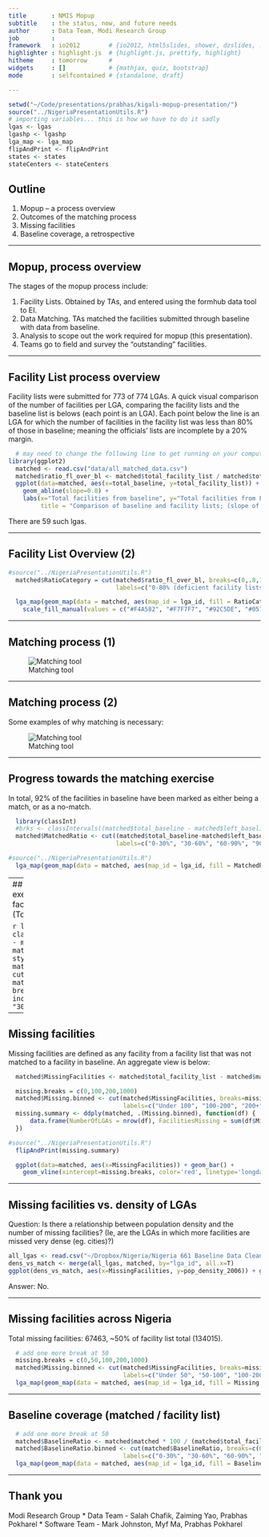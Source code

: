 ```yaml
---
title       : NMIS Mopup
subtitle    : the status, now, and future needs
author      : Data Team, Modi Research Group
job         : 
framework   : io2012        # {io2012, html5slides, shower, dzslides, ...}
highlighter : highlight.js  # {highlight.js, prettify, highlight}
hitheme     : tomorrow      # 
widgets     : []            # {mathjax, quiz, bootstrap}
mode        : selfcontained # {standalone, draft}

---
```


```r
setwd("~/Code/presentations/prabhas/kigali-mopup-presentation/")
source("../NigeriaPresentationUtils.R")
# importing variables... this is how we have to do it sadly
lgas <- lgas
lgashp <- lgashp
lga_map <- lga_map
flipAndPrint <- flipAndPrint
states <- states
stateCenters <- stateCenters
```
## Outline
1. Mopup -- a process overview
2. Outcomes of the matching process
3. Missing facilities
4. Baseline coverage, a retrospective

---

## Mopup, process overview
The stages of the mopup process include:

1. Facility Lists. Obtained by TAs, and entered using the formhub data tool to EI.
2. Data Matching. TAs matched the facilities submitted through baseline with data from baseline.
3. Analysis to scope out the work required for mopup (this presentation).
4. Teams go to field and survey the "outstanding" facilities.

---

## Facility List process overview

Facility lists were submitted for 773 of 774 LGAs. A quick visual comparison of the number of facilities per LGA, comparing the facility lists and the baseline list is belows (each point is an LGA).
Each point below the line is an LGA for which the number of facilities in the facility list was less than 80% of those in baseline; meaning the officials' lists are incomplete by a 20% margin.

```r
  # may need to change the following line to get running on your computer  
library(ggplot2)
  matched <- read.csv("data/all_matched_data.csv")
  matched$ratio_fl_over_bl <- matched$total_facility_list / matched$total_baseline
  ggplot(data=matched, aes(x=total_baseline, y=total_facility_list)) + geom_point() + 
    geom_abline(slope=0.8) +
    labs(x="Total facilities from baseline", y="Total facilities from Facility Lists",
         title = "Comparison of baseline and facility lists; (slope of line = 0.8)")
```
There are  59 such lgas.

---

## Facility List Overview (2) 
```r
#source("../NigeriaPresentationUtils.R")  
  matched$RatioCategory = cut(matched$ratio_fl_over_bl, breaks=c(0,.8,1.2,2.0,29), right=F,
                              labels=c("0-80% (deficient facility lists)", "80-120% (roughly equal)", "120-200% (up to double)", "200% + (more than double)"))

  lga_map(geom_map(data = matched, aes(map_id = lga_id, fill = RatioCategory), map=lgas)) +
    scale_fill_manual(values = c("#F4A582", "#F7F7F7", "#92C5DE", "#0571B0"), na.value="grey") # colorbrewer, turned 5-scale into 4-scale
```
---

## Matching process (1)

![Matching tool](images/matching_tool.png)

---

## Matching process (2)

Some examples of why matching is necessary:

![Matching tool](images/matches_underlined.png)

---

## Progress towards the matching exercise
In total, 92% of the facilities in baseline have been marked as either being a match, or as a no-match.

```r
  library(classInt)
  #brks <- classIntervals((matched$total_baseline - matched$left_baseline) / matched$total_baseline, n=5, style="fisher")$brks
  matched$MatchedRatio <- cut((matched$total_baseline-matched$left_baseline) / matched$total_baseline, breaks=c(0,.3,.6,.9,1), include.lowest=T, 
                              labels=c("0-30%", "30-60%", "60-90%", "90% +"))
```
```r
#source("../NigeriaPresentationUtils.R")
  lga_map(geom_map(data = matched, aes(map_id = lga_id, fill = MatchedRatio), map=lgas))
```

---
## Progress towards the matching exercise (2)
Proportion of baseline facilities that were not matched by LGA. (Total: 26533, ~30% of 93085)

```r
  library(classInt)
  #brks <- classIntervals((matched$total_baseline - matched$left_baseline) / matched$total_baseline, n=5, style="fisher")$brks
  matched$UnmatchedRatio <- cut((matched$left_baseline) / matched$total_baseline, breaks=c(0,.3,.6,.9,1), include.lowest=T, 
                              labels=c("0-30%", "30-60%", "60-90%", "90% +"))
```
```r
#source("../NigeriaPresentationUtils.R")
  lga_map(geom_map(data = matched, aes(map_id = lga_id, fill = UnmatchedRatio), map=lgas))
```

---



## Missing facilities
Missing facilities are defined as any facility from a facility list that was not matched to a facility in baseline. An aggregate view is below:

```r
  matched$MissingFacilities <- matched$total_facility_list - matched$matched

  missing.breaks = c(0,100,200,1000)
  matched$Missing.binned <- cut(matched$MissingFacilities, breaks=missing.breaks,
                                labels=c("Under 100", "100-200", "200+"))
  missing.summary <- ddply(matched, .(Missing.binned), function(df) {
      data.frame(NumberOfLGAs = nrow(df), FacilitiesMissing = sum(df$MissingFacilities))
  })

#source("../NigeriaPresentationUtils.R")
  flipAndPrint(missing.summary)
```
```r
  ggplot(data=matched, aes(x=MissingFacilities)) + geom_bar() + 
    geom_vline(xintercept=missing.breaks, color='red', linetype='longdash')
```

---

## Missing facilities vs. density of LGAs
Question: Is there a relationship between population density and the number of missing facilities? (Ie, are the LGAs in which more facilities are missed very dense (eg. cities)?)

```r
all_lgas <- read.csv("~/Dropbox/Nigeria/Nigeria 661 Baseline Data Cleaning/lgas.csv")
dens_vs_match <- merge(all_lgas, matched, by="lga_id", all.x=T)
ggplot(dens_vs_match, aes(x=MissingFacilities, y=pop_density_2006)) + geom_point() + scale_y_log10() + labs(y="Log(Population Density in 2006)")
```
Answer: No.

---

## Missing facilities across  Nigeria

Total missing facilities: 67463, ~50% of facility list total (134015).

```r

  # add one more break at 50
  missing.breaks = c(0,50,100,200,1000)
  matched$Missing.binned <- cut(matched$MissingFacilities, breaks=missing.breaks,
                                labels=c("Under 50", "50-100", "100-200", "200+"))
  lga_map(geom_map(data = matched, aes(map_id = lga_id, fill = Missing.binned), map=lgas))
```

---

## Baseline coverage (matched / facility list)

```r

  # add one more break at 50
  matched$BaselineRatio <- matched$matched * 100 / (matched$total_facility_list)
  matched$BaselineRatio.binned <- cut(matched$BaselineRatio, breaks=c(0,30,60,90,100),
                                labels=c("0-30%", "30-60%", "60-90%", "90%+"), include.lowest=T)
  lga_map(geom_map(data = matched, aes(map_id = lga_id, fill = BaselineRatio.binned), map=lgas)) 
```

---

## Thank you

Modi Research Group
* Data Team - Salah Chafik, Zaiming Yao, Prabhas Pokharel
* Software Team - Mark Johnston, Myf Ma, Prabhas Pokharel